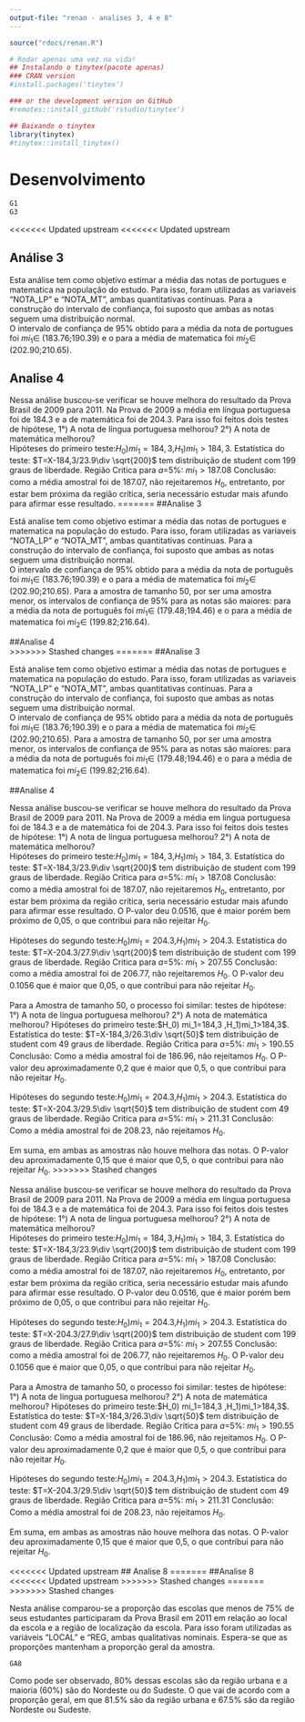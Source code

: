 ```yaml
---
output-file: "renan - analises 3, 4 e 8"
---
```


```r
source("rdocs/renan.R")
```

```r
# Rodar apenas uma vez na vida!
## Instalando o tinytex(pacote apenas)
### CRAN version
#install.packages('tinytex')

### or the development version on GitHub
#remotes::install_github('rstudio/tinytex')

## Baixando o tinytex
library(tinytex)
#tinytex::install_tinytex()
```

# Desenvolvimento 

```r
G1
G3
```

<<<<<<< Updated upstream
<<<<<<< Updated upstream

## Análise 3

Esta análise tem como objetivo estimar a média das notas de portugues e matematica na população do estudo. Para isso, foram utilizadas as variaveis "NOTA_LP" e "NOTA_MT", ambas quantitativas contínuas. Para a construção do intervalo de confiança, foi suposto que ambas as notas seguem uma distribuição normal.  
O intervalo de confiança de 95% obtido para a média da nota de portugues foi $mi_1\in$ (183.76;190.39) e o para a média de matematica foi $mi_2\in$ (202.90;210.65).    

## Analise 4

Nessa análise buscou-se verificar se houve melhora do resultado da Prova Brasil de 2009 para 2011. Na Prova de 2009 a média em língua portuguesa foi de 184.3 e a de matemática foi de 204.3. Para isso foi feitos dois testes de hipótese, 1°) A nota de língua portuguesa melhorou? 2°) A nota de matemática melhorou?   
Hipóteses do primeiro teste:$H_0) mi_1=184,3$,$H_1)mi_1>184,3$. Estatística do teste: $T=X-184,3/23.9\div \sqrt{200}$ tem distribuição de student com 199 graus de liberdade. Região Critica para $a$=5%: $mi_1>187.08$
Conclusão: como a média amostral foi de 187.07, não rejeitaremos $H_0$, entretanto, por estar bem próxima da região crítica, seria necessário estudar mais afundo para afirmar esse resultado.
=======
##Analise 3  

Está analise tem como objetivo estimar a média das notas de portugues e matematica na população do estudo. Para isso, foram utilizadas as variaveis "NOTA_LP" e "NOTA_MT", ambas quantitativas contínuas. Para a construção do intervalo de confiança, foi suposto que ambas as notas seguem uma distribuição normal.  
O intervalo de confiança de 95% obtido para a média da nota de português foi $mi_1\in$ (183.76;190.39) e o para a média de matematica foi $mi_2\in$ (202.90;210.65).
Para a amostra de tamanho 50, por ser uma amostra menor, os intervalos de confiança de 95% para as notas são maiores: para a média da nota de português foi $mi_1\in$ (179.48;194.46) e o para a média de matematica foi $mi_2\in$ (199.82;216.64).

##Analise 4  
>>>>>>> Stashed changes
=======
##Analise 3  

Está analise tem como objetivo estimar a média das notas de portugues e matematica na população do estudo. Para isso, foram utilizadas as variaveis "NOTA_LP" e "NOTA_MT", ambas quantitativas contínuas. Para a construção do intervalo de confiança, foi suposto que ambas as notas seguem uma distribuição normal.  
O intervalo de confiança de 95% obtido para a média da nota de português foi $mi_1\in$ (183.76;190.39) e o para a média de matematica foi $mi_2\in$ (202.90;210.65).
Para a amostra de tamanho 50, por ser uma amostra menor, os intervalos de confiança de 95% para as notas são maiores: para a média da nota de português foi $mi_1\in$ (179.48;194.46) e o para a média de matematica foi $mi_2\in$ (199.82;216.64).

##Analise 4  

Nessa análise buscou-se verificar se houve melhora do resultado da Prova Brasil de 2009 para 2011. Na Prova de 2009 a média em língua portuguesa foi de 184.3 e a de matemática foi de 204.3. Para isso foi feitos dois testes de hipótese: 1°) A nota de língua portuguesa melhorou? 2°) A nota de matemática melhorou?   
Hipóteses do primeiro teste:$H_0) mi_1=184,3$,$H_1)mi_1>184,3$. 
Estatística do teste: $T=X-184,3/23.9\div \sqrt{200}$ tem distribuição de student com 199 graus de liberdade. 
Região Critica para $a$=5%: $mi_1>187.08$
Conclusão: como a média amostral foi de 187.07, não rejeitaremos $H_0$, entretanto, por estar bem próxima da região crítica, seria necessário estudar mais afundo para afirmar esse resultado. O P-valor deu 0.0516, que é maior porém bem próximo de  0,05, o que contribui para não rejeitar $H_0$.

Hipóteses do segundo teste:$H_0) mi_1=204.3$,$H_1)mi_1>204.3$. 
Estatística do teste: $T=X-204.3/27.9\div \sqrt{200}$ tem distribuição de student com 199 graus de liberdade. 
Região Critica para $a$=5%: $mi_1>207.55$
Conclusão: como a média amostral foi de 206.77, não rejeitaremos $H_0$. O P-valor deu 0.1056 que é maior que 0,05, o que contribui para não rejeitar $H_0$.

Para a Amostra de tamanho 50, o processo foi similar: testes de hipótese: 1°) A nota de língua portuguesa melhorou? 2°) A nota de matemática melhorou?
Hipóteses do primeiro teste:$H_0) mi_1=184,3 $,$H_1)mi_1>184,3$. 
Estatística do teste: $T=X-184,3/26.3\div \sqrt{50}$ tem distribuição de student com 49 graus de liberdade. 
Região Critica para $a$=5%: $mi_1>190.55$
Conclusão: Como a média amostral foi de 186.96, não rejeitamos $H_0$. O P-valor deu aproximadamente 0,2 que é maior que 0,5, o que contribui para não rejeitar $H_0$.

Hipóteses do segundo teste:$H_0) mi_1=204.3$,$H_1)mi_1>204.3$. 
Estatística do teste: $T=X-204.3/29.5\div \sqrt{50}$ tem distribuição de student com 49 graus de liberdade. 
Região Critica para $a$=5%: $mi_1>211.31$
Conclusão: Como a média amostral foi de 208.23, não rejeitamos $H_0$.

Em suma, em ambas as amostras não houve melhora das notas. O P-valor deu aproximadamente 0,15 que é maior que 0,5, o que contribui para não rejeitar $H_0$.
>>>>>>> Stashed changes

Nessa análise buscou-se verificar se houve melhora do resultado da Prova Brasil de 2009 para 2011. Na Prova de 2009 a média em língua portuguesa foi de 184.3 e a de matemática foi de 204.3. Para isso foi feitos dois testes de hipótese: 1°) A nota de língua portuguesa melhorou? 2°) A nota de matemática melhorou?   
Hipóteses do primeiro teste:$H_0) mi_1=184,3$,$H_1)mi_1>184,3$. 
Estatística do teste: $T=X-184,3/23.9\div \sqrt{200}$ tem distribuição de student com 199 graus de liberdade. 
Região Critica para $a$=5%: $mi_1>187.08$
Conclusão: como a média amostral foi de 187.07, não rejeitaremos $H_0$, entretanto, por estar bem próxima da região crítica, seria necessário estudar mais afundo para afirmar esse resultado. O P-valor deu 0.0516, que é maior porém bem próximo de  0,05, o que contribui para não rejeitar $H_0$.

Hipóteses do segundo teste:$H_0) mi_1=204.3$,$H_1)mi_1>204.3$. 
Estatística do teste: $T=X-204.3/27.9\div \sqrt{200}$ tem distribuição de student com 199 graus de liberdade. 
Região Critica para $a$=5%: $mi_1>207.55$
Conclusão: como a média amostral foi de 206.77, não rejeitaremos $H_0$. O P-valor deu 0.1056 que é maior que 0,05, o que contribui para não rejeitar $H_0$.

Para a Amostra de tamanho 50, o processo foi similar: testes de hipótese: 1°) A nota de língua portuguesa melhorou? 2°) A nota de matemática melhorou?
Hipóteses do primeiro teste:$H_0) mi_1=184,3 $,$H_1)mi_1>184,3$. 
Estatística do teste: $T=X-184,3/26.3\div \sqrt{50}$ tem distribuição de student com 49 graus de liberdade. 
Região Critica para $a$=5%: $mi_1>190.55$
Conclusão: Como a média amostral foi de 186.96, não rejeitamos $H_0$. O P-valor deu aproximadamente 0,2 que é maior que 0,5, o que contribui para não rejeitar $H_0$.

Hipóteses do segundo teste:$H_0) mi_1=204.3$,$H_1)mi_1>204.3$. 
Estatística do teste: $T=X-204.3/29.5\div \sqrt{50}$ tem distribuição de student com 49 graus de liberdade. 
Região Critica para $a$=5%: $mi_1>211.31$
Conclusão: Como a média amostral foi de 208.23, não rejeitamos $H_0$.

Em suma, em ambas as amostras não houve melhora das notas. O P-valor deu aproximadamente 0,15 que é maior que 0,5, o que contribui para não rejeitar $H_0$.

<<<<<<< Updated upstream
## Analise 8
=======
##Analise 8   
<<<<<<< Updated upstream
>>>>>>> Stashed changes
=======
>>>>>>> Stashed changes

Nesta análise comparou-se a proporção das escolas que menos de 75% de seus estudantes participaram da Prova Brasil em 2011 em relação ao local da escola e a região de localização da escola. Para isso foram utilizadas as variáveis "LOCAL" e "REG, ambas qualitativas nominais. Espera-se que as proporções mantenham a proporção geral da amostra.

```r
GA8
```


Como pode ser observado, 80% dessas escolas são da região urbana e a maioria (60%) são do Nordeste ou do Sudeste. O que vai de acordo com a proporção geral, em que 81.5% são da região urbana e 67.5% são da região Nordeste ou Sudeste.


